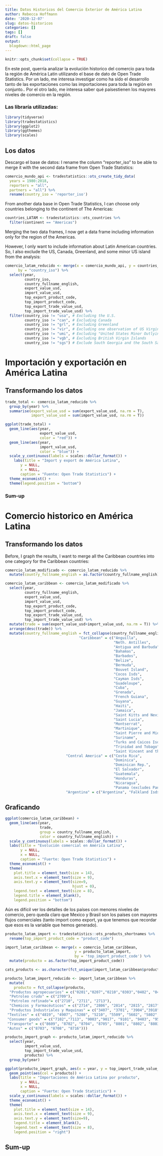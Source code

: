 ```yaml
---
title: Datos Historicos del Comercio Exterior de América Latina
author: Rebecca Hoffmann
date: '2020-12-07'
slug: datos-historicos
categories: []
tags: []
draft: false
output:
  blogdown::html_page
---
```


```r
knitr::opts_chunk$set(collapse = TRUE)
```

En este post, querría analizar la evolución historico del comercio para  toda la región de América Latin utilizando el base de dato de Open Trade Statistics. Por un lado, me interesa investigar como ha sido el desarrollo tanto de las exportaciones como las importaciones para toda la región en conjunto.. Por el otro lado, me interesa saber qué paísestienen los mayores niveles de comercio en la región.

### Las libraría utilizadas:

```r
library(tidyverse)
library(tradestatistics)
library(ggplot2)
library(ggthemes)
library(scales)
```

## Los datos
Descargo el base de datos:
I rename the column "reporter_iso" to be able to merge it with the second data frame from Open Trade Statistics:
```r
comercio_mundo_api <- tradestatistics::ots_create_tidy_data(
  years = 1980:2018, 
  reporters = "all", 
  partners = "all") %>%
  rename(country_iso = 'reporter_iso')
```

From another data base in Open Trade Statistics, I can choose only countries belonging to the continent of The Americas:

```r
countries_LATAM <- tradestatistics::ots_countries %>%
  filter(continent == "Americas") 
```

Merging the two data frames, I now get a data frame including information only for the region of the Americas.

However, I only want to include information about Latin American countries. So, I also exclude the US, Canada, Greenland, and some minor US island from the analysis:

```r
comercio_latam_reducido <- merge(x = comercio_mundo_api, y = countries_LATAM,
      by = "country_iso") %>%
  select(year,
         country_iso,
         country_fullname_english, 
         export_value_usd,
         import_value_usd,
         top_export_product_code,
         top_import_product_code,
         top_export_trade_value_usd,
         top_import_trade_value_usd) %>%
  filter(country_iso != "usa", # Excluding the U.S.
         country_iso != "can", # Excluding Canada
         country_iso != "grl", # Excluding Greenland
         country_iso != "vir", # Excluding one observation of US Virgin Islands
         country_iso != "umi", # Excluding "United States Minor Outlying Islands"
         country_iso != "vgb", # Excluding British Virgin Islands
         country_iso != "sgs") # Exclude South Georgia and the South Sandwich Islands (British territory)

```

# Importación y exportación en América Latina

## Transformando los datos
```r
trade_total <- comercio_latam_reducido %>%
  group_by(year) %>%
  summarise(export_value_usd = sum(export_value_usd, na.rm = T),
            import_value_usd = sum(import_value_usd, na.rm = T))
```

```r
ggplot(trade_total) +
  geom_line(aes(year,
                export_value_usd,
                color = "red")) +
  geom_line(aes(year,
                import_value_usd,
                color = "blue")) +
  scale_y_continuous(labels = scales::dollar_format()) +
    labs(title = "Import y export de América Latina",
       y = NULL,
       x = NULL,
       caption = "Fuente: Open Trade Statistics") +
  theme_economist() +
  theme(legend.position = "bottom")

```

### Sum-up

# Comercio historico en América Latina

## Transformando los datos
Before, I graph the results, I want to merge all the Caribbean countries into one category for the Caribbean countries:

```r

comercio_latam_modificado <- comercio_latam_reducido %>%
  mutate(country_fullname_english = as.factor(country_fullname_english))

comercio_latam_caribbean <- comercio_latam_modificado %>%
  select(year,
         country_fullname_english,
         export_value_usd,
         import_value_usd,
         top_export_product_code,
         top_import_product_code,
         top_export_trade_value_usd,
         top_import_trade_value_usd) %>%
  mutate(trade = sum(export_value_usd+import_value_usd, na.rm = T)) %>%
  arrange(desc(trade)) %>%
  mutate(country_fullname_english = fct_collapse(country_fullname_english,
                                  "Caribbean" = c("Anguilla", 
                                                  "Neth. Antilles", 
                                                  "Antigua and Barbuda",
                                                  "Bahamas",
                                                  "Barbados",
                                                  "Belize",
                                                  "Bermuda",
                                                  "Bouvet Island",
                                                  "Cocos Isds",
                                                  "Cayman Isds",
                                                  "Guadeloupe",
                                                  "Cuba",
                                                  "Grenada",
                                                  "French Guiana",
                                                  "Guyana",
                                                  "Haiti",
                                                  "Jamaica",
                                                  "Saint Kitts and Nevis (includes Anguilla until 1981)",
                                                  "Saint Lucia",
                                                  "Montserrat",
                                                  "Martinique",
                                                  "Saint Pierre and Miquelon",
                                                  "Suriname",
                                                  "Turks and Caicos Isds",
                                                  "Trinidad and Tobago",
                                                  "Saint Vincent and the Grenadines"),
                            "Central America" = c("Costa Rica",
                                                  "Dominica",
                                                  "Dominican Rep.",
                                                  "El Salvador",
                                                  "Guatemala",
                                                  "Honduras",
                                                  "Nicaragua",
                                                  "Panama (excludes Panama Canal Zone until 1978)"),
                            "Argentina" = c("Argentina", "Falkland Isds (Malvinas)")))

```

## Graficando
```r
ggplot(comercio_latam_caribbean) +
  geom_line(aes(year,
                trade,
                group = country_fullname_english,
                color = country_fullname_english)) +
  scale_y_continuous(labels = scales::dollar_format()) +
  labs(title = "Evolución comercial en América Latina",
       y = NULL,
       x = NULL,
       caption = "Fuerte: Open Trade Statistics") +
  theme_economist() +
  theme(
    plot.title = element_text(size = 14),
    axis.text.x = element_text(size = 9),
    axis.text.y = element_text(size=9,
                               hjust = 0),
    legend.text = element_text(size = 8),
    legend.title = element_blank(),
    legend.position = "bottom")
```

Aún es difícil ver los detalles de los países con menores niveles de comercio, pero queda claro que Mexico y Brasil son los países con mayores flujos comerciales (tanto import como export, ya que tenemos que recordar que esos es la variable que hemos generado). 

```r
producto_latam_import <- tradestatistics::ots_products_shortnames %>%
  rename(top_import_product_code = "product_code")

import_latam_caribbean <- merge(x = comercio_latam_caribbean, 
                                y = producto_latam_import, 
                                by = 'top_import_product_code') %>%
  mutate(producto = as.factor(top_import_product_code))
```

```r
cats_products <- as.character(fct_unique(import_latam_caribbean$producto))

producto_latam_import_reducido <- import_latam_caribbean %>%
  mutate(
    producto = fct_collapse(producto,
  "Productos agropecuarios" = c("0201","0207","0210","0303","0402", "0406", "0603", "0710", "0803", "1001", "2523", "2701", "1006", "1201", "1207", "1507", "1701", "1801", "2401", "2009", "2106", "2201", "2203", "2207", "2208", "2402", "2403"),
  "Petroleo crudo" = c("2709"),
  "Petroleo refinado"= c("2710", "2711", "2713"),
  "Chemicos y Farmacéuticos" = c("2714", "2806", "2814", "2815", "2817", "2915", "2917", "2933", "3105", "3808", "3824", "9027", "3006", "3004", "3003", "9306"),
  "Productos Industriales y Maquinas" = c("3407", "3701", "3904","3918", "3926", "4001", "4011", "4016", "4403", "4418", "4804", "3403", "7204", "7204", "7301", "7304", "7305", "7308", "7407", "7604", "8407", "8408", "8409", "8411", "8419", "8421", "8426", "8429", "8431", "8433", "8439", "8455", "8465", "8473", "8474", "8477", "8484", "8501", "8502", "8503", "8504", "8527", "8534", "8536", "8540", "8542", "8544", "9001", "7208", "9018", "9406", "9015"),
 "Textiles" = c("4819", "4907", "5208", "5210", "5509", "5602", "5802", "6001", "6004", "6109", "6203", "6217"),
 "Consumer goods" = c("7102","7113", "9003","9017", "9101", "9403", "9506", "9701", "8713", "8517", "8471", "8519"),
 "Transporte" = c("8609", "8702", "8704", "8705", "8801", "8802", "8803", "8901", "8902", "8903", "8904", "8905"),
 "Autos" = c("8703", "8708", "8716")))
```

```r
producto_import_graph <- producto_latam_import_reducido %>%
  select(year,
         import_value_usd,
         top_import_trade_value_usd,
         producto) %>%
  group_by(year)

ggplot(producto_import_graph, aes(x = year, y = top_import_trade_value_usd)) +  
  geom_point(aes(col = producto)) +
  labs(title = "Importaciones de América Latina por producto",
       y = NULL,
       x = NULL,
       caption = "Fuerte: Open Trade Statistics") +
  scale_y_continuous(labels = scales::dollar_format()) +
  theme_economist() +
  theme(
    plot.title = element_text(size = 14),
    axis.text.x = element_text(size = 9),
    axis.text.y = element_text(size=9),
    legend.title = element_blank(),
    legend.text = element_text(size = 8),
    legend.position = "right")

```

## Sum-up